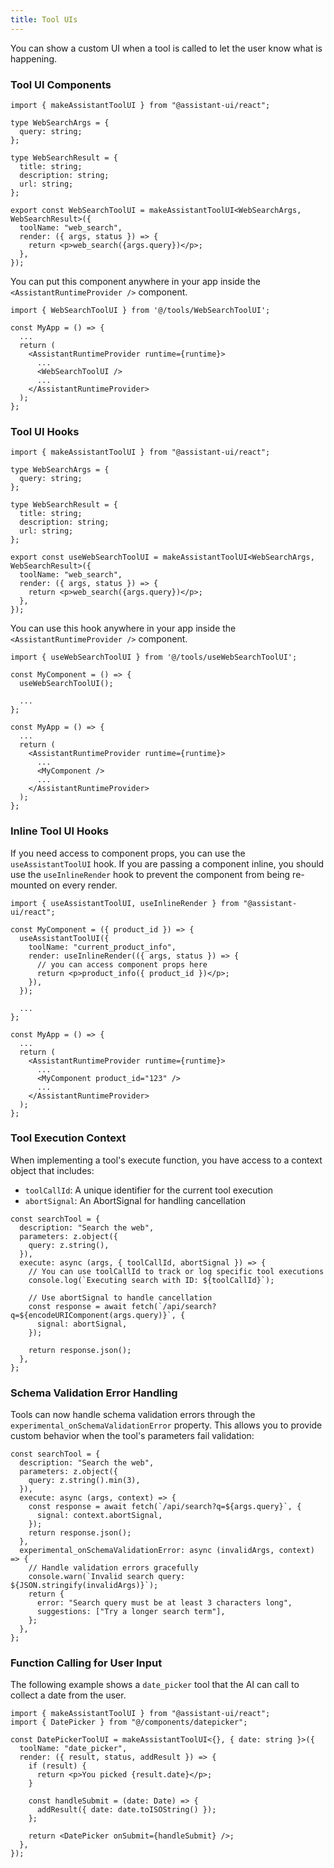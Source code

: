 ```yaml
---
title: Tool UIs
---
```


You can show a custom UI when a tool is called to let the user know what is happening.

### Tool UI Components

```tsx
import { makeAssistantToolUI } from "@assistant-ui/react";

type WebSearchArgs = {
  query: string;
};

type WebSearchResult = {
  title: string;
  description: string;
  url: string;
};

export const WebSearchToolUI = makeAssistantToolUI<WebSearchArgs, WebSearchResult>({
  toolName: "web_search",
  render: ({ args, status }) => {
    return <p>web_search({args.query})</p>;
  },
});

```

You can put this component anywhere in your app inside the `<AssistantRuntimeProvider />` component.

```tsx {1, 8}
import { WebSearchToolUI } from '@/tools/WebSearchToolUI';

const MyApp = () => {
  ...
  return (
    <AssistantRuntimeProvider runtime={runtime}>
      ...
      <WebSearchToolUI />
      ...
    </AssistantRuntimeProvider>
  );
};
```

### Tool UI Hooks

```tsx
import { makeAssistantToolUI } from "@assistant-ui/react";

type WebSearchArgs = {
  query: string;
};

type WebSearchResult = {
  title: string;
  description: string;
  url: string;
};

export const useWebSearchToolUI = makeAssistantToolUI<WebSearchArgs, WebSearchResult>({
  toolName: "web_search",
  render: ({ args, status }) => {
    return <p>web_search({args.query})</p>;
  },
});
```

You can use this hook anywhere in your app inside the `<AssistantRuntimeProvider />` component.

```tsx {1, 4}
import { useWebSearchToolUI } from '@/tools/useWebSearchToolUI';

const MyComponent = () => {
  useWebSearchToolUI();

  ...
};

const MyApp = () => {
  ...
  return (
    <AssistantRuntimeProvider runtime={runtime}>
      ...
      <MyComponent />
      ...
    </AssistantRuntimeProvider>
  );
};
```

### Inline Tool UI Hooks

If you need access to component props, you can use the `useAssistantToolUI` hook. If you are passing a component inline, you should use the `useInlineRender` hook to prevent the component from being re-mounted on every render.

```tsx {5-11}
import { useAssistantToolUI, useInlineRender } from "@assistant-ui/react";

const MyComponent = ({ product_id }) => {
  useAssistantToolUI({
    toolName: "current_product_info",
    render: useInlineRender(({ args, status }) => {
      // you can access component props here
      return <p>product_info({ product_id })</p>;
    }),
  });

  ...
};

const MyApp = () => {
  ...
  return (
    <AssistantRuntimeProvider runtime={runtime}>
      ...
      <MyComponent product_id="123" />
      ...
    </AssistantRuntimeProvider>
  );
};
```

### Tool Execution Context

When implementing a tool's execute function, you have access to a context object that includes:

- `toolCallId`: A unique identifier for the current tool execution
- `abortSignal`: An AbortSignal for handling cancellation

```tsx
const searchTool = {
  description: "Search the web",
  parameters: z.object({
    query: z.string(),
  }),
  execute: async (args, { toolCallId, abortSignal }) => {
    // You can use toolCallId to track or log specific tool executions
    console.log(`Executing search with ID: ${toolCallId}`);
    
    // Use abortSignal to handle cancellation
    const response = await fetch(`/api/search?q=${encodeURIComponent(args.query)}`, {
      signal: abortSignal,
    });
    
    return response.json();
  },
};
```

### Schema Validation Error Handling

Tools can now handle schema validation errors through the `experimental_onSchemaValidationError` property. This allows you to provide custom behavior when the tool's parameters fail validation:

```tsx
const searchTool = {
  description: "Search the web",
  parameters: z.object({
    query: z.string().min(3),
  }),
  execute: async (args, context) => {
    const response = await fetch(`/api/search?q=${args.query}`, {
      signal: context.abortSignal,
    });
    return response.json();
  },
  experimental_onSchemaValidationError: async (invalidArgs, context) => {
    // Handle validation errors gracefully
    console.warn(`Invalid search query: ${JSON.stringify(invalidArgs)}`);
    return {
      error: "Search query must be at least 3 characters long",
      suggestions: ["Try a longer search term"],
    };
  },
};
```

### Function Calling for User Input

The following example shows a `date_picker` tool that the AI can call to collect a date from the user.

```tsx {12}
import { makeAssistantToolUI } from "@assistant-ui/react";
import { DatePicker } from "@/components/datepicker";

const DatePickerToolUI = makeAssistantToolUI<{}, { date: string }>({
  toolName: "date_picker",
  render: ({ result, status, addResult }) => {
    if (result) {
      return <p>You picked {result.date}</p>;
    }

    const handleSubmit = (date: Date) => {
      addResult({ date: date.toISOString() });
    };

    return <DatePicker onSubmit={handleSubmit} />;
  },
});
```
